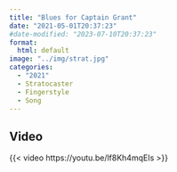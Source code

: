 ```yaml
---
title: "Blues for Captain Grant"
date: "2021-05-01T20:37:23"
#date-modified: "2023-07-10T20:37:23"
format: 
  html: default
image: "../img/strat.jpg"
categories:
  - "2021"
  - Stratocaster
  - Fingerstyle
  - Song
---
```


## Video

{{< video https://youtu.be/lf8Kh4mqEIs >}}

